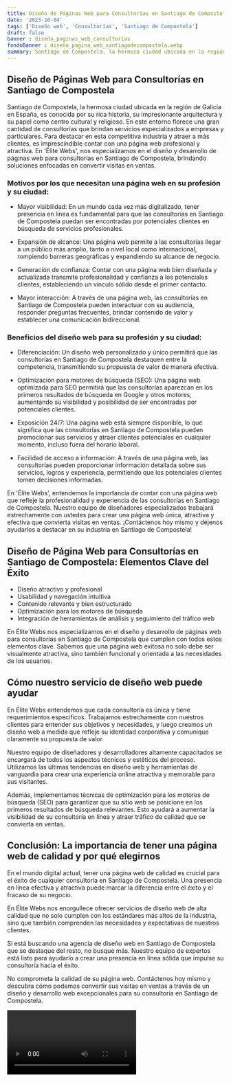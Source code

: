```yaml
---
title: Diseño de Páginas Web para Consultorías en Santiago de Compostela
date: '2023-10-04'
tags: ['Diseño web', 'Consultorías', 'Santiago de Compostela']
draft: false
banner : diseño_paginas_web_consultorías
fondoBanner : diseño_pagina_web_santiagodecompostela.webp
summary: Santiago de Compostela, la hermosa ciudad ubicada en la región de Galicia en España, es conocida por su rica historia, su impresionante arquitectura y su papel como centro cultural y religioso. En este entorno florece una gran cantidad de consultorías que brindan servicios especializados a empresas y particulares. Para destacar en esta competitiva industria y atraer a más clientes, es imprescindible contar con una página web profesional y atractiva. En 'Élite Webs', nos especializamos en el diseño y desarrollo de páginas web para consultorías en Santiago de Compostela, brindando soluciones enfocadas en convertir visitas en ventas.
---
```


## Diseño de Páginas Web para Consultorías en Santiago de Compostela

Santiago de Compostela, la hermosa ciudad ubicada en la región de Galicia en España, es conocida por su rica historia, su impresionante arquitectura y su papel como centro cultural y religioso. En este entorno florece una gran cantidad de consultorías que brindan servicios especializados a empresas y particulares. Para destacar en esta competitiva industria y atraer a más clientes, es imprescindible contar con una página web profesional y atractiva. En 'Élite Webs', nos especializamos en el diseño y desarrollo de páginas web para consultorías en Santiago de Compostela, brindando soluciones enfocadas en convertir visitas en ventas.

### Motivos por los que necesitan una página web en su profesión y su ciudad:

- Mayor visibilidad: En un mundo cada vez más digitalizado, tener presencia en línea es fundamental para que las consultorías en Santiago de Compostela puedan ser encontradas por potenciales clientes en búsqueda de servicios profesionales.

- Expansión de alcance: Una página web permite a las consultorías llegar a un público más amplio, tanto a nivel local como internacional, rompiendo barreras geográficas y expandiendo su alcance de negocio.

- Generación de confianza: Contar con una página web bien diseñada y actualizada transmite profesionalidad y confianza a los potenciales clientes, estableciendo un vínculo sólido desde el primer contacto.

- Mayor interacción: A través de una página web, las consultorías en Santiago de Compostela pueden interactuar con su audiencia, responder preguntas frecuentes, brindar contenido de valor y establecer una comunicación bidireccional.

### Beneficios del diseño web para su profesión y su ciudad:

- Diferenciación: Un diseño web personalizado y único permitirá que las consultorías en Santiago de Compostela destaquen entre la competencia, transmitiendo su propuesta de valor de manera efectiva.

- Optimización para motores de búsqueda (SEO): Una página web optimizada para SEO permitirá que las consultorías aparezcan en los primeros resultados de búsqueda en Google y otros motores, aumentando su visibilidad y posibilidad de ser encontradas por potenciales clientes.

- Exposición 24/7: Una página web está siempre disponible, lo que significa que las consultorías en Santiago de Compostela pueden promocionar sus servicios y atraer clientes potenciales en cualquier momento, incluso fuera del horario laboral.

- Facilidad de acceso a información: A través de una página web, las consultorías pueden proporcionar información detallada sobre sus servicios, logros y experiencia, permitiendo que los potenciales clientes tomen decisiones informadas.

En 'Élite Webs', entendemos la importancia de contar con una página web que refleje la profesionalidad y experiencia de las consultorías en Santiago de Compostela. Nuestro equipo de diseñadores especializados trabajará estrechamente con ustedes para crear una página web única, atractiva y efectiva que convierta visitas en ventas. ¡Contáctenos hoy mismo y déjenos ayudarlos a destacar en su industria en Santiago de Compostela!

<GifSeo />

<Cta />

## Diseño de Página Web para Consultorías en Santiago de Compostela: Elementos Clave del Éxito

- Diseño atractivo y profesional
- Usabilidad y navegación intuitiva
- Contenido relevante y bien estructurado
- Optimización para los motores de búsqueda
- Integración de herramientas de análisis y seguimiento del tráfico web

En Élite Webs nos especializamos en el diseño y desarrollo de páginas web para consultorías en Santiago de Compostela que cumplen con todos estos elementos clave. Sabemos que una página web exitosa no solo debe ser visualmente atractiva, sino también funcional y orientada a las necesidades de los usuarios.

## Cómo nuestro servicio de diseño web puede ayudar

En Élite Webs entendemos que cada consultoría es única y tiene requerimientos específicos. Trabajamos estrechamente con nuestros clientes para entender sus objetivos y necesidades, y luego creamos un diseño web a medida que refleje su identidad corporativa y comunique claramente su propuesta de valor.

Nuestro equipo de diseñadores y desarrolladores altamente capacitados se encargará de todos los aspectos técnicos y estéticos del proceso. Utilizamos las últimas tendencias en diseño web y herramientas de vanguardia para crear una experiencia online atractiva y memorable para sus visitantes.

Además, implementamos técnicas de optimización para los motores de búsqueda (SEO) para garantizar que su sitio web se posicione en los primeros resultados de búsqueda relevantes. Esto ayudará a aumentar la visibilidad de su consultoría en línea y atraer tráfico de calidad que se convierta en ventas.

## Conclusión: La importancia de tener una página web de calidad y por qué elegirnos

En el mundo digital actual, tener una página web de calidad es crucial para el éxito de cualquier consultoría en Santiago de Compostela. Una presencia en línea efectiva y atractiva puede marcar la diferencia entre el éxito y el fracaso de su negocio.

En Élite Webs nos enorgullece ofrecer servicios de diseño web de alta calidad que no solo cumplen con los estándares más altos de la industria, sino que también comprenden las necesidades y expectativas de nuestros clientes.

Si está buscando una agencia de diseño web en Santiago de Compostela que se destaque del resto, no busque más. Nuestro equipo de expertos está listo para ayudarlo a crear una presencia en línea sólida que impulse su consultoría hacia el éxito.

No comprometa la calidad de su página web. Contáctenos hoy mismo y descubra cómo podemos convertir sus visitas en ventas a través de un diseño y desarrollo web excepcionales para su consultoría en Santiago de Compostela.

<Video />

<CtaBot job='Consultorías' city='Santiago de Compostela'/>

<Gmaps query='Santiago de Compostela+españa+maps' />